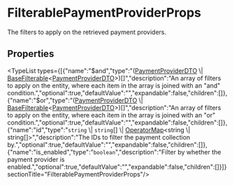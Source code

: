 
# FilterablePaymentProviderProps

The filters to apply on the retrieved payment providers.

## Properties

<TypeList types={[{"name":"$and","type":"([PaymentProviderDTO](types.PaymentProviderDTO.mdx) \\| [BaseFilterable](../DAL/interfaces/types.DAL.BaseFilterable.mdx)&#60;[PaymentProviderDTO](types.PaymentProviderDTO.mdx)&#62;)[]","description":"An array of filters to apply on the entity, where each item in the array is joined with an \"and\" condition.","optional":true,"defaultValue":"","expandable":false,"children":[]},{"name":"$or","type":"([PaymentProviderDTO](types.PaymentProviderDTO.mdx) \\| [BaseFilterable](../DAL/interfaces/types.DAL.BaseFilterable.mdx)&#60;[PaymentProviderDTO](types.PaymentProviderDTO.mdx)&#62;)[]","description":"An array of filters to apply on the entity, where each item in the array is joined with an \"or\" condition.","optional":true,"defaultValue":"","expandable":false,"children":[]},{"name":"id","type":"`string` \\| `string`[] \\| [OperatorMap](../DAL/types/types.DAL.OperatorMap.mdx)&#60;string \\| string[]&#62;","description":"The IDs to filter the payment collection by.","optional":true,"defaultValue":"","expandable":false,"children":[]},{"name":"is_enabled","type":"`boolean`","description":"Filter by whether the payment provider is enabled.","optional":true,"defaultValue":"","expandable":false,"children":[]}]}  sectionTitle="FilterablePaymentProviderProps"/>
